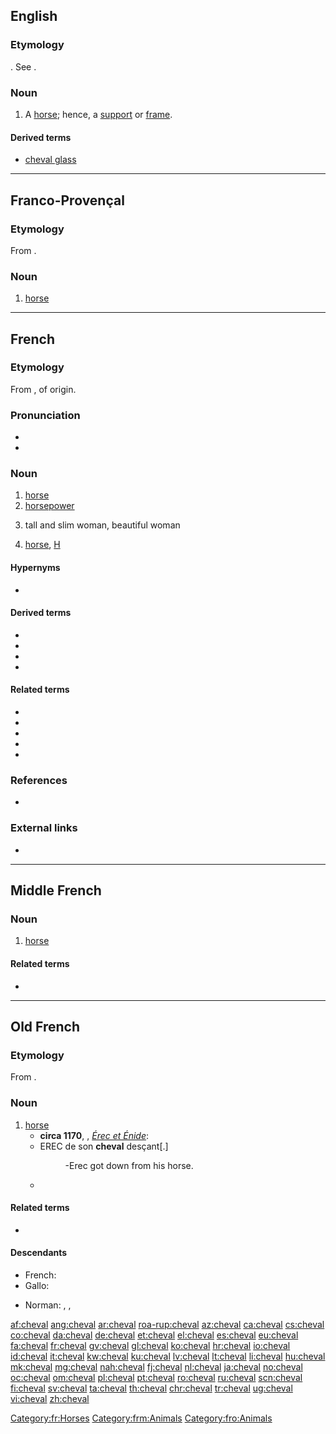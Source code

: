 ==English==

===Etymology===
{{etyl|fr|en}}. See {{term|cavalcade|lang=en}}.

===Noun===
{{en-noun|chevaux}}

# {{context|obsolete|lang=en}} A [[horse]]; hence, a [[support]] or [[frame]].

====Derived terms====
* [[cheval glass]]

{{Webster 1913}}

----

==Franco-Provençal==

===Etymology===
From {{etyl|la|frp}} {{term|caballus|lang=la}}.

===Noun===
{{head|frp|noun|g=m|plural|chevôs}}

# [[horse]]

----

==French==
{{wikipedia|lang=fr}}

===Etymology===
From {{etyl|la|fr}} {{term|caballus|lang=la}}, of {{etyl|cel-gau|fr}} origin.

===Pronunciation===
* {{audio|Fr-un cheval-fr.ogg|audio|lang=fr}}
* {{IPA|/ʃə.val/|lang=fr}}

===Noun===
{{fr-noun|m|chevaux|f=jument}}

# [[horse]]
# [[horsepower]]
# {{context|slang|lang=fr}} tall and slim woman, beautiful woman
# {{context|slang|lang=fr}} [[horse]], [[H]] {{gloss|narcotic}}

====Hypernyms====
* {{l|fr|équidé}}

====Derived terms====
* {{l|fr|à cheval}}
* {{l|fr|cheval d'arçons}}
* {{l|fr|cheval de Troie}}
* {{l|fr|cheval-vapeur}}

====Related terms====
* {{l|fr|cavalier}}
* {{l|fr|chevalin}}
* {{l|fr|chevalier}}
* {{l|fr|équin}}
* {{l|fr|équitation}}

===References===
* {{R:TLFi}}

===External links===
* {{R:TLFi}}

[[Category:fr:Horses]]

----

==Middle French==

===Noun===
{{frm-noun|m|chevaux|pl2=chevaulx}}

# [[horse]]

====Related terms====
* {{l|frm|chevalier}}

[[Category:frm:Animals]]

----

==Old French==

===Etymology===
From {{etyl|la|fro}} {{term|caballus|lang=la}}.

===Noun===
{{fro-noun|m}}

# [[horse]]
#* '''circa 1170''', {{w|Chrétien de Troyes}}, ''[[s:fr:Érec et Énide|Érec et Énide]]'':
#* EREC de son '''cheval''' desçant[.]
#*: -Erec got down from his horse.
#* {{quote-book|circa 1170|title=[http://books.google.fr/books?id=yjcTAAAAQAAJ&pg=PA244&dq=Le+Roman+de+Rou+et+des+ducs+de+Normandie,+Volume+2&hl=fr&ei=hd3STa3kNNKGhQe5kZnyCQ&sa=X&oi=book_result&ct=book-preview-link&resnum=3&ved=0CDoQuwUwAg#v=onepage&q&f=false Le Roman de Rou]|author=[[w:Wace|Wace]]|passage=Maint bon '''cheval''' i unt tué|translation=They killed many good horses}}

====Related terms====
* {{l|fro|chevalier}}

====Descendants====
{{top2}}
* French: {{l|fr|cheval}}
* Gallo: {{l|roa-gal|ch'fa}}
{{mid2}}
* Norman: {{l|nrf|ch'fa}} {{qualifier|Guernsey}}, {{l|nrf|j'va}} {{qualifier|Jersey}}, {{l|nrf|queva}} {{qualifier|continental Normandy}}
{{bottom}}

[[Category:fro:Animals]]

[[af:cheval]]
[[ang:cheval]]
[[ar:cheval]]
[[roa-rup:cheval]]
[[az:cheval]]
[[ca:cheval]]
[[cs:cheval]]
[[co:cheval]]
[[da:cheval]]
[[de:cheval]]
[[et:cheval]]
[[el:cheval]]
[[es:cheval]]
[[eu:cheval]]
[[fa:cheval]]
[[fr:cheval]]
[[gv:cheval]]
[[gl:cheval]]
[[ko:cheval]]
[[hr:cheval]]
[[io:cheval]]
[[id:cheval]]
[[it:cheval]]
[[kw:cheval]]
[[ku:cheval]]
[[lv:cheval]]
[[lt:cheval]]
[[li:cheval]]
[[hu:cheval]]
[[mk:cheval]]
[[mg:cheval]]
[[nah:cheval]]
[[fj:cheval]]
[[nl:cheval]]
[[ja:cheval]]
[[no:cheval]]
[[oc:cheval]]
[[om:cheval]]
[[pl:cheval]]
[[pt:cheval]]
[[ro:cheval]]
[[ru:cheval]]
[[scn:cheval]]
[[fi:cheval]]
[[sv:cheval]]
[[ta:cheval]]
[[th:cheval]]
[[chr:cheval]]
[[tr:cheval]]
[[ug:cheval]]
[[vi:cheval]]
[[zh:cheval]]